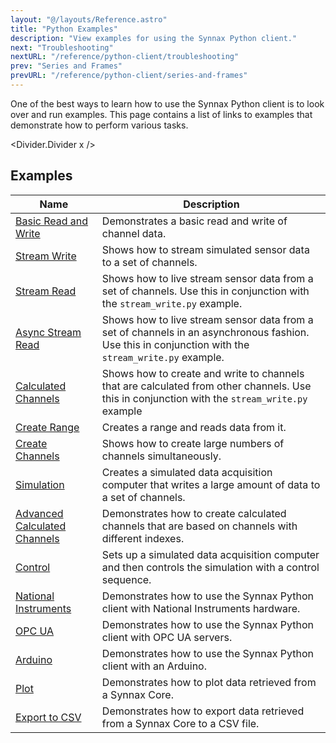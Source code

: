 ```yaml
---
layout: "@/layouts/Reference.astro"
title: "Python Examples"
description: "View examples for using the Synnax Python client."
next: "Troubleshooting"
nextURL: "/reference/python-client/troubleshooting"
prev: "Series and Frames"
prevURL: "/reference/python-client/series-and-frames"
---
```



One of the best ways to learn how to use the Synnax Python client is to look over and
run examples. This page contains a list of links to examples that demonstrate how to
perform various tasks.

<Divider.Divider x />

## Examples

| Name                                                                                                                    | Description                                                                                                                                         |
| ----------------------------------------------------------------------------------------------------------------------- | --------------------------------------------------------------------------------------------------------------------------------------------------- |
| [Basic Read and Write](https://github.com/synnaxlabs/synnax/tree/main/client/py/examples/basic_read_write.py)           | Demonstrates a basic read and write of channel data.                                                                                                |
| [Stream Write](https://github.com/synnaxlabs/synnax/tree/main/client/py/examples/stream_write.py)                       | Shows how to stream simulated sensor data to a set of channels.                                                                                     |
| [Stream Read](https://github.com/synnaxlabs/synnax/tree/main/client/py/examples/stream_read.py)                         | Shows how to live stream sensor data from a set of channels. Use this in conjunction with the `stream_write.py` example.                            |
| [Async Stream Read](https://github.com/synnaxlabs/synnax/tree/main/client/py/examples/stream_read_async.py)             | Shows how to live stream sensor data from a set of channels in an asynchronous fashion. Use this in conjunction with the `stream_write.py` example. |
| [Calculated Channels](https://github.com/synnaxlabs/synnax/tree/main/client/py/examples/calculated_channels.py)         | Shows how to create and write to channels that are calculated from other channels. Use this in conjunction with the `stream_write.py` example       |
| [Create Range](https://github.com/synnaxlabs/synnax/tree/main/client/py/examples/create_range.py)                       | Creates a range and reads data from it.                                                                                                             |
| [Create Channels](https://github.com/synnaxlabs/synnax/tree/main/client/py/examples/create_channels.py)                 | Shows how to create large numbers of channels simultaneously.                                                                                       |
| [Simulation](https://github.com/synnaxlabs/synnax/tree/main/client/py/examples/simulation.py)                           | Creates a simulated data acquisition computer that writes a large amount of data to a set of channels.                                              |
| [Advanced Calculated Channels](https://github.com/synnaxlabs/synnax/tree/main/client/py/examples/multi-rate-calculated) | Demonstrates how to create calculated channels that are based on channels with different indexes.                                                   |
| [Control](https://github.com/synnaxlabs/synnax/tree/main/client/py/examples/control)                                    | Sets up a simulated data acquisition computer and then controls the simulation with a control sequence.                                             |
| [National Instruments](https://github.com/synnaxlabs/synnax/tree/main/client/py/examples/ni)                            | Demonstrates how to use the Synnax Python client with National Instruments hardware.                                                                |
| [OPC UA](https://github.com/synnaxlabs/synnax/tree/main/client/py/examples/opcua)                                       | Demonstrates how to use the Synnax Python client with OPC UA servers.                                                                               |
| [Arduino](https://github.com/synnaxlabs/synnax/tree/main/client/py/examples/arduino)                                    | Demonstrates how to use the Synnax Python client with an Arduino.                                                                                   |
| [Plot](https://github.com/synnaxlabs/synnax/tree/main/client/py/examples/plot.py)                                       | Demonstrates how to plot data retrieved from a Synnax Core.                                                                                         |
| [Export to CSV](https://github.com/synnaxlabs/synnax/tree/main/client/py/examples/export_to_csv.py)                     | Demonstrates how to export data retrieved from a Synnax Core to a CSV file.                                                                         |
